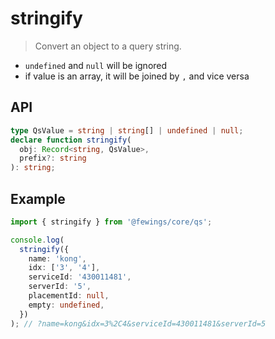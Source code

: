 # stringify

> Convert an object to a query string.

- `undefined` and `null` will be ignored
- if value is an array, it will be joined by `,` and vice versa

## API

```ts
type QsValue = string | string[] | undefined | null;
declare function stringify(
  obj: Record<string, QsValue>,
  prefix?: string
): string;
```

## Example

```ts
import { stringify } from '@fewings/core/qs';

console.log(
  stringify({
    name: 'kong',
    idx: ['3', '4'],
    serviceId: '430011481',
    serverId: '5',
    placementId: null,
    empty: undefined,
  })
); // ?name=kong&idx=3%2C4&serviceId=430011481&serverId=5
```
